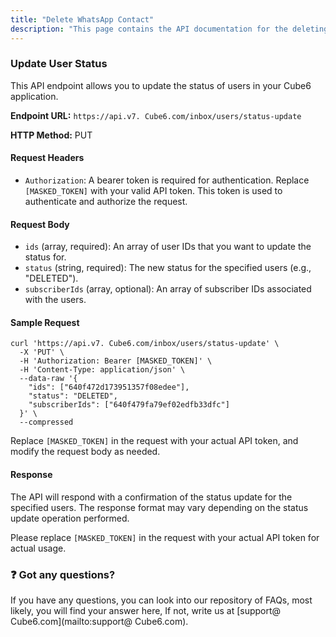 ```yaml
---
title: "Delete WhatsApp Contact"
description: "This page contains the API documentation for the deleting any WhatsApp contact."
---
```


### **Update User Status**

This API endpoint allows you to update the status of users in your  Cube6 application.

**Endpoint URL:** `https://api.v7. Cube6.com/inbox/users/status-update`

**HTTP Method:** PUT

#### **Request Headers**

- `Authorization`: A bearer token is required for authentication. Replace `[MASKED_TOKEN]` with your valid API token. This token is used to authenticate and authorize the request.

#### **Request Body**

- `ids` (array, required): An array of user IDs that you want to update the status for.
- `status` (string, required): The new status for the specified users (e.g., "DELETED").
- `subscriberIds` (array, optional): An array of subscriber IDs associated with the users.

#### **Sample Request**

```
curl 'https://api.v7. Cube6.com/inbox/users/status-update' \
  -X 'PUT' \
  -H 'Authorization: Bearer [MASKED_TOKEN]' \
  -H 'Content-Type: application/json' \
  --data-raw '{
    "ids": ["640f472d173951357f08edee"],
    "status": "DELETED",
    "subscriberIds": ["640f479fa79ef02edfb33dfc"]
  }' \
  --compressed
```

Replace `[MASKED_TOKEN]` in the request with your actual API token, and modify the request body as needed.

#### **Response**

The API will respond with a confirmation of the status update for the specified users. The response format may vary depending on the status update operation performed.

Please replace `[MASKED_TOKEN]` in the request with your actual API token for actual usage.

### **❓ Got any questions?**

If you have any questions, you can look into our repository of FAQs, most likely, you will find your answer here, If not, write us at [support@ Cube6.com](mailto:support@ Cube6.com).